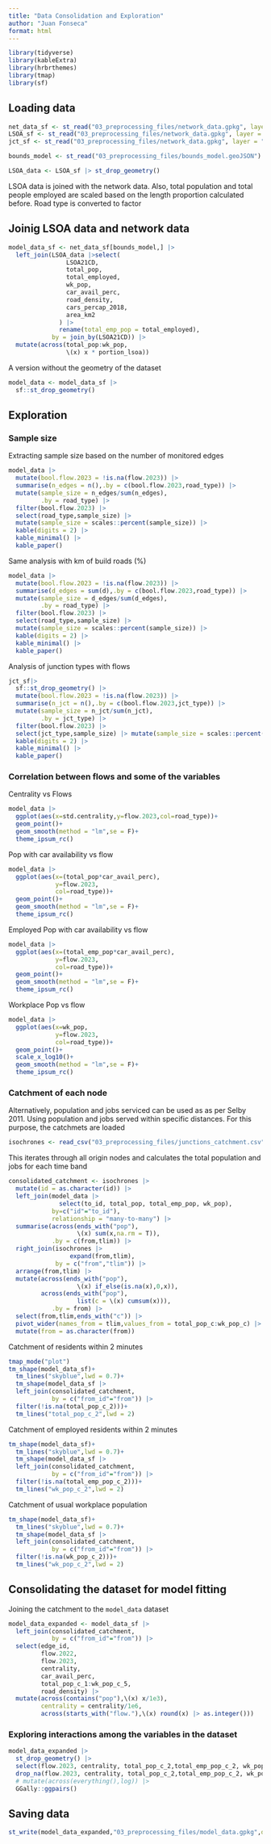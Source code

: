 ```yaml
---
title: "Data Consolidation and Exploration"
author: "Juan Fonseca"
format: html
---
```


```r
library(tidyverse)
library(kableExtra)
library(hrbrthemes)
library(tmap)
library(sf)
```

## Loading data

```r
net_data_sf <- st_read("03_preprocessing_files/network_data.gpkg", layer = "network_data")
LSOA_sf <- st_read("03_preprocessing_files/network_data.gpkg", layer = "LSOA")
jct_sf <- st_read("03_preprocessing_files/network_data.gpkg", layer = "junctions")

bounds_model <- st_read("03_preprocessing_files/bounds_model.geoJSON")

LSOA_data <- LSOA_sf |> st_drop_geometry()
```

LSOA data is joined with the network data. Also, total population and total
people employed are scaled based on the length proportion calculated before. Road type is converted to factor

## Joinig LSOA data and network data

```r
model_data_sf <- net_data_sf[bounds_model,] |>
  left_join(LSOA_data |>select(
                LSOA21CD,
                total_pop,
                total_employed,
                wk_pop,
                car_avail_perc,
                road_density,
                cars_percap_2018,
                area_km2
              ) |>
              rename(total_emp_pop = total_employed),
            by = join_by(LSOA21CD)) |>
  mutate(across(total_pop:wk_pop,
                \(x) x * portion_lsoa))
```

A version without the geometry of the dataset

```r
model_data <- model_data_sf |>
  sf::st_drop_geometry() 
```

## Exploration

### Sample size
Extracting sample size based on the number of monitored edges
```r
model_data |>
  mutate(bool.flow.2023 = !is.na(flow.2023)) |> 
  summarise(n_edges = n(),.by = c(bool.flow.2023,road_type)) |>
  mutate(sample_size = n_edges/sum(n_edges),
         .by = road_type) |> 
  filter(bool.flow.2023) |> 
  select(road_type,sample_size) |> 
  mutate(sample_size = scales::percent(sample_size)) |> 
  kable(digits = 2) |> 
  kable_minimal() |> 
  kable_paper()
```

Same analysis with km of build roads (%)
```r
model_data |>
  mutate(bool.flow.2023 = !is.na(flow.2023)) |> 
  summarise(d_edges = sum(d),.by = c(bool.flow.2023,road_type)) |>
  mutate(sample_size = d_edges/sum(d_edges),
         .by = road_type) |> 
  filter(bool.flow.2023) |> 
  select(road_type,sample_size) |> 
  mutate(sample_size = scales::percent(sample_size)) |> 
  kable(digits = 2) |> 
  kable_minimal() |> 
  kable_paper()
```

Analysis of junction types with flows
```r
jct_sf|>
  sf::st_drop_geometry() |> 
  mutate(bool.flow.2023 = !is.na(flow.2023)) |> 
  summarise(n_jct = n(),.by = c(bool.flow.2023,jct_type)) |>
  mutate(sample_size = n_jct/sum(n_jct),
         .by = jct_type) |> 
  filter(bool.flow.2023) |> 
  select(jct_type,sample_size) |> mutate(sample_size = scales::percent(sample_size)) |> 
  kable(digits = 2) |> 
  kable_minimal() |> 
  kable_paper()
```

### Correlation between flows and some of the variables

Centrality vs Flows
```r
model_data |> 
  ggplot(aes(x=std.centrality,y=flow.2023,col=road_type))+
  geom_point()+
  geom_smooth(method = "lm",se = F)+
  theme_ipsum_rc()
```

Pop with car availability vs flow
```r
model_data |> 
  ggplot(aes(x=(total_pop*car_avail_perc),
             y=flow.2023,
             col=road_type))+
  geom_point()+
  geom_smooth(method = "lm",se = F)+
  theme_ipsum_rc()
```

Employed Pop with car availability vs flow
```r
model_data |> 
  ggplot(aes(x=(total_emp_pop*car_avail_perc),
             y=flow.2023,
             col=road_type))+
  geom_point()+
  geom_smooth(method = "lm",se = F)+
  theme_ipsum_rc()
```

Workplace Pop vs flow
```r
model_data |> 
  ggplot(aes(x=wk_pop,
             y=flow.2023,
             col=road_type))+
  geom_point()+
  scale_x_log10()+
  geom_smooth(method = "lm",se = F)+
  theme_ipsum_rc()
```

### Catchment of each node

Alternatively, population and jobs  serviced can be used as as per Selby 2011. Using population and jobs served within specific distances. For this purpose, the catchmets are loaded

```r
isochrones <- read_csv("03_preprocessing_files/junctions_catchment.csv")
```

This iterates through all origin nodes and calculates the total population and jobs for each time band

```r
consolidated_catchment <- isochrones |>
  mutate(id = as.character(id)) |> 
  left_join(model_data |>
              select(to_id, total_pop, total_emp_pop, wk_pop),
            by=c("id"="to_id"),
            relationship = "many-to-many") |> 
  summarise(across(ends_with("pop"),
                   \(x) sum(x,na.rm = T)),
            .by = c(from,tlim)) |>
  right_join(isochrones |> 
                 expand(from,tlim),
             by = c("from","tlim")) |> 
  arrange(from,tlim) |> 
  mutate(across(ends_with("pop"),
                   \(x) if_else(is.na(x),0,x)),
         across(ends_with("pop"),
                   list(c = \(x) cumsum(x))),
            .by = from) |> 
  select(from,tlim,ends_with("c")) |> 
  pivot_wider(names_from = tlim,values_from = total_pop_c:wk_pop_c) |> 
  mutate(from = as.character(from))

```


Catchment of residents within 2 minutes
```r
tmap_mode("plot")
tm_shape(model_data_sf)+
  tm_lines("skyblue",lwd = 0.7)+
  tm_shape(model_data_sf |>
  left_join(consolidated_catchment,
            by = c("from_id"="from")) |> 
  filter(!is.na(total_pop_c_2)))+
  tm_lines("total_pop_c_2",lwd = 2)
```

Catchment of employed residents within 2 minutes
```r
tm_shape(model_data_sf)+
  tm_lines("skyblue",lwd = 0.7)+
  tm_shape(model_data_sf |>
  left_join(consolidated_catchment,
            by = c("from_id"="from")) |> 
  filter(!is.na(total_emp_pop_c_2)))+
  tm_lines("wk_pop_c_2",lwd = 2)
```

Catchment of usual workplace population
```r
tm_shape(model_data_sf)+
  tm_lines("skyblue",lwd = 0.7)+
  tm_shape(model_data_sf |>
  left_join(consolidated_catchment,
            by = c("from_id"="from")) |> 
  filter(!is.na(wk_pop_c_2)))+
  tm_lines("wk_pop_c_2",lwd = 2)
```

## Consolidating the dataset for model fitting

Joining the catchment to the `model_data` dataset

```r
model_data_expanded <- model_data_sf |>
  left_join(consolidated_catchment,
            by = c("from_id"="from")) |>
  select(edge_id,
         flow.2022,
         flow.2023,
         centrality,
         car_avail_perc,
         total_pop_c_1:wk_pop_c_5,
         road_density) |>
  mutate(across(contains("pop"),\(x) x/1e3),
         centrality = centrality/1e6,
         across(starts_with("flow."),\(x) round(x) |> as.integer()))
```


### Exploring interactions among the variables in the dataset

```r
model_data_expanded |>
  st_drop_geometry() |> 
  select(flow.2023, centrality, total_pop_c_2,total_emp_pop_c_2, wk_pop_c_2) |>
  drop_na(flow.2023, centrality, total_pop_c_2,total_emp_pop_c_2, wk_pop_c_2) |>
  # mutate(across(everything(),log)) |> 
  GGally::ggpairs()
```

## Saving data
```r
st_write(model_data_expanded,"03_preprocessing_files/model_data.gpkg",delete_dsn = T) 
```



